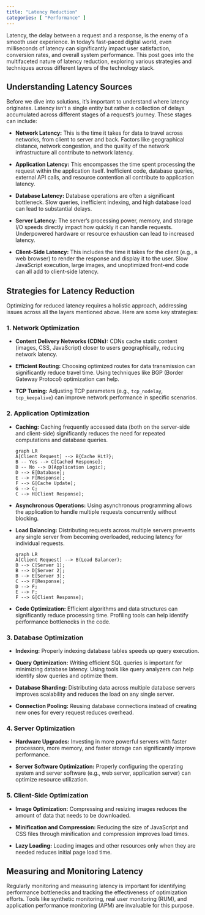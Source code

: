 ```yaml
---
title: "Latency Reduction"
categories: [ "Performance" ]
---
```



Latency, the delay between a request and a response, is the enemy of a smooth user experience.  In today's fast-paced digital world, even milliseconds of latency can significantly impact user satisfaction, conversion rates, and overall system performance. This post goes into the multifaceted nature of latency reduction, exploring various strategies and techniques across different layers of the technology stack.

## Understanding Latency Sources

Before we dive into solutions, it's important to understand where latency originates.  Latency isn't a single entity but rather a collection of delays accumulated across different stages of a request's journey.  These stages can include:

* **Network Latency:** This is the time it takes for data to travel across networks, from client to server and back. Factors like geographical distance, network congestion, and the quality of the network infrastructure all contribute to network latency.

* **Application Latency:** This encompasses the time spent processing the request within the application itself.  Inefficient code, database queries, external API calls, and resource contention all contribute to application latency.

* **Database Latency:**  Database operations are often a significant bottleneck.  Slow queries, inefficient indexing, and high database load can lead to substantial delays.

* **Server Latency:**  The server's processing power, memory, and storage I/O speeds directly impact how quickly it can handle requests.  Underpowered hardware or resource exhaustion can lead to increased latency.

* **Client-Side Latency:**  This includes the time it takes for the client (e.g., a web browser) to render the response and display it to the user.  Slow JavaScript execution, large images, and unoptimized front-end code can all add to client-side latency.


## Strategies for Latency Reduction

Optimizing for reduced latency requires a holistic approach, addressing issues across all the layers mentioned above. Here are some key strategies:

### 1. Network Optimization

* **Content Delivery Networks (CDNs):** CDNs cache static content (images, CSS, JavaScript) closer to users geographically, reducing network latency.

* **Efficient Routing:**  Choosing optimized routes for data transmission can significantly reduce travel time.  Using techniques like BGP (Border Gateway Protocol) optimization can help.

* **TCP Tuning:** Adjusting TCP parameters (e.g., `tcp_nodelay`, `tcp_keepalive`) can improve network performance in specific scenarios.

### 2. Application Optimization

* **Caching:** Caching frequently accessed data (both on the server-side and client-side) significantly reduces the need for repeated computations and database queries.

    ```mermaid
    graph LR
    A[Client Request] --> B{Cache Hit?};
    B -- Yes --> C[Cached Response];
    B -- No --> D[Application Logic];
    D --> E[Database];
    E --> F[Response];
    F --> G[Cache Update];
    G --> C;
    C --> H[Client Response];
    ```

* **Asynchronous Operations:**  Using asynchronous programming allows the application to handle multiple requests concurrently without blocking.

* **Load Balancing:** Distributing requests across multiple servers prevents any single server from becoming overloaded, reducing latency for individual requests.

    ```mermaid
    graph LR
    A[Client Request] --> B(Load Balancer);
    B --> C[Server 1];
    B --> D[Server 2];
    B --> E[Server 3];
    C --> F[Response];
    D --> F;
    E --> F;
    F --> G[Client Response];
    ```

* **Code Optimization:**  Efficient algorithms and data structures can significantly reduce processing time. Profiling tools can help identify performance bottlenecks in the code.

### 3. Database Optimization

* **Indexing:**  Properly indexing database tables speeds up query execution.

* **Query Optimization:**  Writing efficient SQL queries is important for minimizing database latency.  Using tools like query analyzers can help identify slow queries and optimize them.

* **Database Sharding:**  Distributing data across multiple database servers improves scalability and reduces the load on any single server.

* **Connection Pooling:**  Reusing database connections instead of creating new ones for every request reduces overhead.

### 4. Server Optimization

* **Hardware Upgrades:**  Investing in more powerful servers with faster processors, more memory, and faster storage can significantly improve performance.

* **Server Software Optimization:**  Properly configuring the operating system and server software (e.g., web server, application server) can optimize resource utilization.


### 5. Client-Side Optimization

* **Image Optimization:** Compressing and resizing images reduces the amount of data that needs to be downloaded.

* **Minification and Compression:**  Reducing the size of JavaScript and CSS files through minification and compression improves load times.

* **Lazy Loading:**  Loading images and other resources only when they are needed reduces initial page load time.


## Measuring and Monitoring Latency

Regularly monitoring and measuring latency is important for identifying performance bottlenecks and tracking the effectiveness of optimization efforts. Tools like synthetic monitoring, real user monitoring (RUM), and application performance monitoring (APM) are invaluable for this purpose.




